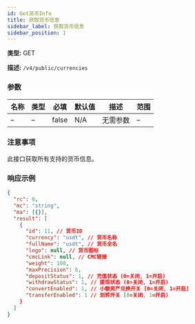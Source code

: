 ```yaml
---
id: Get货币Info
title: 获取货币信息
sidebar_label: 获取货币信息
sidebar_position: 1
---
```


**类型:** GET

**描述:** `/v4/public/currencies`

### 参数

| 名称 | 类型 | 必填 | 默认值 | 描述            | 范围 |
| ---- | ---- | --------- | ------- | ---------------------- | ------ |
| –    | –    | false     | N/A     | 无需参数 | –      |

### 注意事项

此接口获取所有支持的货币信息。

### 响应示例

```json title="Response"
{
  "rc": 0,
  "mc": "string",
  "ma": [{}],
  "result": [
    {
      "id": 11, // 货币ID
      "currency": "usdt", // 货币名称
      "fullName": "usdt", // 货币全名
      "logo": null, // 货币图标
      "cmcLink": null, // CMC链接
      "weight": 100,
      "maxPrecision": 6,
      "depositStatus": 1, // 充值状态 (0=关闭, 1=开启)
      "withdrawStatus": 1, // 提现状态 (0=关闭, 1=开启)
      "convertEnabled": 1, // 小额资产兑换开关 [0=关闭, 1=开启]
      "transferEnabled": 1 // 划转开关 [0=关闭, 1=开启)
    }
  ]
}
```
